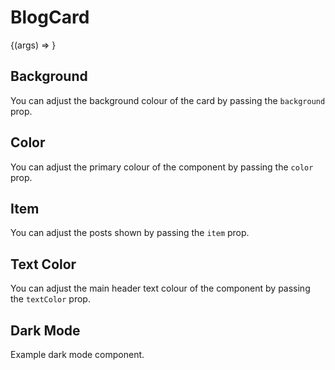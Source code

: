 

<Meta title="Molecules | BlogCard" component={BlogCard} />

# BlogCard

<Preview>
  <Story
    name="Basic"
    args={{
      item: {
        tags: ['react', 'gatsby'],
        date: '10 May 2020',
        image:
          'https://images.unsplash.com/photo-1500530855697-b586d89ba3ee?ixlib=rb-1.2.1&ixid=eyJhcHBfaWQiOjEyMDd9&auto=format&fit=crop&w=640&q=80',
        title: 'Tips on how to travel safely in foreign countries',
        url: 'https://timerse.com',
      },
    }}
  >
    {(args) => <BlogCard {...args} />}
  </Story>
</Preview>

<Props story="Basic" />

## Background

You can adjust the background colour of the card by passing the `background` prop.

<Preview>
  <Story name="Background">
    <BlogCard
      background="gray-300"
      item={{
        tags: ['react', 'gatsby'],
        date: '10 May 2020',
        image:
          'https://images.unsplash.com/photo-1500530855697-b586d89ba3ee?ixlib=rb-1.2.1&ixid=eyJhcHBfaWQiOjEyMDd9&auto=format&fit=crop&w=640&q=80',
        title: 'Tips on how to travel safely in foreign countries',
        url: 'https://timerse.com',
      }}
    />
  </Story>
</Preview>

## Color

You can adjust the primary colour of the component by passing the `color` prop.

<Preview>
  <Story name="Color">
    <BlogCard
      color="indigo-500"
      item={{
        tags: ['react', 'gatsby'],
        date: '10 May 2020',
        image:
          'https://images.unsplash.com/photo-1500530855697-b586d89ba3ee?ixlib=rb-1.2.1&ixid=eyJhcHBfaWQiOjEyMDd9&auto=format&fit=crop&w=640&q=80',
        title: 'Tips on how to travel safely in foreign countries',
        url: 'https://timerse.com',
      }}
    />
  </Story>
</Preview>

## Item

You can adjust the posts shown by passing the `item` prop.

<Preview>
  <Story name="Item">
    <BlogCard
      item={{
        date: '10 January 2020',
        tags: ['python', 'javascript'],
        image:
          'https://images.unsplash.com/photo-1592848386144-04df6ee54ff8?ixlib=rb-1.2.1&ixid=eyJhcHBfaWQiOjEyMDd9&auto=format&fit=crop&w=640&q=80',
        title: 'Enjoying the beach life while on a vacation',
        url: 'https://reddit.com',
      }}
    />
  </Story>
</Preview>

## Text Color

You can adjust the main header text colour of the component by passing the `textColor` prop.

<Preview>
  <Story name="Text Color">
    <BlogCard
      color="indigo-500"
      item={{
        date: '10 March 2020',
        tags: ['angular', 'python'],
        image:
          'https://images.unsplash.com/photo-1563784462041-5f97ac9523dd?ixlib=rb-1.2.1&ixid=eyJhcHBfaWQiOjEyMDd9&auto=format&fit=crop&w=640&q=80',
        title: 'Enjoying the beach life while on a vacation',
        url: 'https://reddit.com',
      }}
    />
  </Story>
</Preview>

## Dark Mode

Example dark mode component.

<Preview>
  <Story name="Dark Mode">
    <div class={`bg-${theme.dark.background} p-5`}>
      <BlogCard
        background="gray-800"
        textColor={theme.dark.text}
        item={{
          date: '9 March 2020',
          tags: ['angular', 'python'],
          image:
            'https://images.unsplash.com/photo-1563784462042-5f97ac9523dd?ixlib=rb-1.2.1&ixid=eyJhcHBfaWQiOjEyMDd9&auto=format&fit=crop&w=640&q=80',
          title: 'Enjoying the beach life while on a vacation',
          url: 'https://reddit.com',
        }}
      />
    </div>
  </Story>
</Preview>
